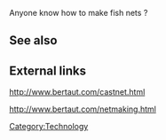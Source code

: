 Anyone know how to make fish nets ?

== See also ==

== External links ==

http://www.bertaut.com/castnet.html

http://www.bertaut.com/netmaking.html

[[Category:Technology]]